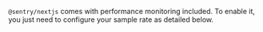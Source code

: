 `@sentry/nextjs` comes with performance monitoring included. To enable it, you just need to configure your sample rate as detailed below.
